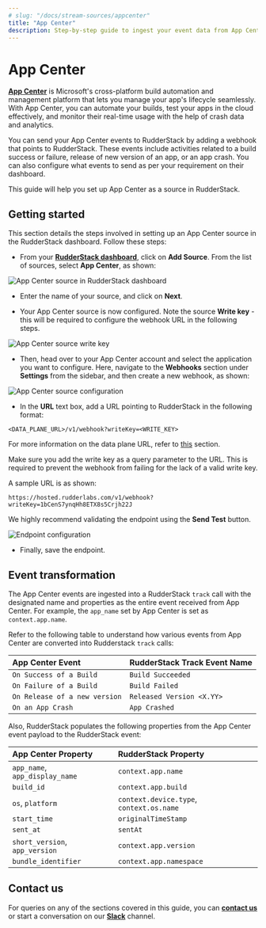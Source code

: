 ```yaml
---
# slug: "/docs/stream-sources/appcenter"
title: "App Center"
description: Step-by-step guide to ingest your event data from App Center into RudderStack.
---
```


# App Center

[**App Center**](https://appcenter.ms/) is Microsoft's cross-platform build automation and management platform that lets you manage your app's lifecycle seamlessly. With App Center, you can automate your builds, test your apps in the cloud effectively, and monitor their real-time usage with the help of crash data and analytics.

You can send your App Center events to RudderStack by adding a webhook that points to RudderStack. These events include activities related to a build success or failure, release of new version of an app, or an app crash. You can also configure what events to send as per your requirement on their dashboard.

This guide will help you set up App Center as a source in RudderStack.

## Getting started

This section details the steps involved in setting up an App Center source in the RudderStack dashboard.  Follow these steps:

- From your [**RudderStack dashboard**](https://app.rudderstack.com/), click on **Add Source**. From the list of sources, select **App Center**, as shown:

<img src="../assets/event-stream-sources/appcenter-1.png" alt="App Center source in RudderStack dashboard" />

- Enter the name of your source, and click on **Next**.

- Your App Center source is now configured. Note the source **Write key** - this will be required to configure the webhook URL in the following steps.

<img src="../assets/event-stream-sources/appcenter-4.png" alt="App Center source write key" />

- Then, head over to your App Center account and select the application you want to configure. Here, navigate to the **Webhooks** section under **Settings** from the sidebar, and then create a new webhook, as shown:

<img src="../assets/event-stream-sources/appcenter-2.png" alt="App Center source configuration" />

- In the **URL** text box, add a URL pointing to RudderStack in the following format: 

`<DATA_PLANE_URL>/v1/webhook?writeKey=<WRITE_KEY>`

<div class="infoBlock">

For more information on the data plane URL, refer to <a href="https://rudderstack.com/docs/get-started/installing-and-setting-up-rudderstack/#what-is-a-data-plane-url-where-do-i-get-it">this</a> section.
</div>

<div class="warningBlock">

Make sure you add the write key as a query parameter to the URL. This is required to prevent the webhook from failing for the lack of a valid write key. 
</div>

A sample URL is as shown:

```http
https://hosted.rudderlabs.com/v1/webhook?writeKey=1bCenS7ynqHh8ETX8s5Crjh22J
```

<div class="infoBlock">

We highly recommend validating the endpoint using the **Send Test** button.
</div>

<img src="../assets/event-stream-sources/appcenter-3.png" alt="Endpoint configuration" />

- Finally, save the endpoint.

## Event transformation

The App Center events are ingested into a RudderStack `track` call with the designated name and properties as the entire event received from App Center. For example, the `app_name` set by App Center is set as `context.app.name`.

Refer to the following table to understand how various events from App Center are converted into Rudderstack `track` calls:

| App Center Event              | RudderStack Track Event Name |
| :---------------------------- | :--------------------------- |
| `On Success of a Build`       | `Build Succeeded`            |
| `On Failure of a Build`       | `Build Failed`               |
| `On Release of a new version` | `Released Version <X.YY>`    |
| `On an App Crash`             | `App Crashed`                |

Also, RudderStack populates the following properties from the App Center event payload to the RudderStack event:

| App Center Property            | RudderStack Property                     |
| :----------------------------- | :--------------------------------------- |
| `app_name`, `app_display_name` | `context.app.name`                       |
| `build_id`                     | `context.app.build`                      |
| `os`, `platform`               | `context.device.type`, `context.os.name` |
| `start_time`                   | `originalTimeStamp`                      |
| `sent_at`                      | `sentAt`                                 |
| `short_version`, `app_version` | `context.app.version`                    |
| `bundle_identifier`            | `context.app.namespace`                  |

## Contact us

For queries on any of the sections covered in this guide, you can [**contact us**](mailto:%20docs@rudderstack.com) or start a conversation on our [**Slack**](https://rudderstack.com/join-rudderstack-slack-community) channel.
